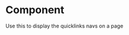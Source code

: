
<Meta
  title="Components/Organisms/AcfQuicklinksNav"
  component={AcfQuicklinksNav}
/>

# Component

Use this to display the quicklinks navs on a page

<Canvas>
  <Story name="Component">
    <AcfQuicklinksNav
      {...{
        section_heading: 'Go To',
        _section_heading: 'field_61934f499cc73',
        items_0_item_image: 122609,
        _items_0_item_image: 'field_61934f6a9cc75',
        items_0_item_link: {
          title: 'Protects assets',
          url: 'https://dicksondata.com/',
          target: ''
        },
        _items_0_item_link: 'field_61934f7c9cc76',
        items_1_item_image: 123453,
        _items_1_item_image: 'field_61934f6a9cc75',
        items_1_item_link: {
          title: 'Chart Recorders',
          url: 'https://dicksondata.com/',
          target: ''
        },
        _items_1_item_link: 'field_61934f7c9cc76',
        items_2_item_image: 122606,
        _items_2_item_image: 'field_61934f6a9cc75',
        items_2_item_link: {
          title: 'Parts, Accessories &amp; Software',
          url: 'https://dicksondata.com/',
          target: ''
        },
        _items_2_item_link: 'field_61934f7c9cc76',
        items_3_item_image: 122036,
        _items_3_item_image: 'field_61934f6a9cc75',
        items_3_item_link: {
          title: 'Services',
          url: 'https://dicksondata.com/',
          target: ''
        },
        _items_3_item_link: 'field_61934f7c9cc76',
        items_4_item_image: 123121,
        _items_4_item_image: 'field_61934f6a9cc75',
        items_4_item_link: {
          title: 'Support',
          url: 'https://dicksondata.com/',
          target: ''
        },
        _items_4_item_link: 'field_61934f7c9cc76',
        items: 5,
        _items: 'field_61934f599cc74',
        items_0_item_image_imageMeta: {
          __typename: 'MediaItem',
          altText: '',
          mediaItemUrl:
            'https://dicksonlocal.local/wp-content/uploads/2021/04/Screen-Shot-2021-04-12-at-3.14.43-PM.png',
          mediaDetails: {
            __typename: 'MediaDetails',
            height: 228,
            width: 296,
            sizes: [
              {
                __typename: 'MediaSize',
                height: '150',
                name: 'thumbnail',
                sourceUrl:
                  'https://dicksonlocal.local/wp-content/uploads/2021/04/Screen-Shot-2021-04-12-at-3.14.43-PM-150x150.png',
                width: '150'
              },
              {
                __typename: 'MediaSize',
                height: '100',
                name: 'woocommerce_gallery_thumbnail',
                sourceUrl:
                  'https://dicksonlocal.local/wp-content/uploads/2021/04/Screen-Shot-2021-04-12-at-3.14.43-PM-100x100.png',
                width: '100'
              },
              {
                __typename: 'MediaSize',
                height: '100',
                name: 'shop_thumbnail',
                sourceUrl:
                  'https://dicksonlocal.local/wp-content/uploads/2021/04/Screen-Shot-2021-04-12-at-3.14.43-PM-100x100.png',
                width: '100'
              },
              {
                __typename: 'MediaSize',
                height: '49',
                name: 'dgwt-wcas-product-suggestion',
                sourceUrl:
                  'https://dicksonlocal.local/wp-content/uploads/2021/04/Screen-Shot-2021-04-12-at-3.14.43-PM-64x49.png',
                width: '64'
              }
            ]
          }
        },
        items_1_item_image_imageMeta: {
          __typename: 'MediaItem',
          altText: '',
          mediaItemUrl:
            'https://dicksonlocal.local/wp-content/uploads/2021/06/Screen-Shot-2021-06-15-at-2.28.48-PM.png',
          mediaDetails: {
            __typename: 'MediaDetails',
            height: 1102,
            width: 1526,
            sizes: [
              {
                __typename: 'MediaSize',
                height: '217',
                name: 'medium',
                sourceUrl:
                  'https://dicksonlocal.local/wp-content/uploads/2021/06/Screen-Shot-2021-06-15-at-2.28.48-PM-300x217.png',
                width: '300'
              },
              {
                __typename: 'MediaSize',
                height: '739',
                name: 'large',
                sourceUrl:
                  'https://dicksonlocal.local/wp-content/uploads/2021/06/Screen-Shot-2021-06-15-at-2.28.48-PM-1024x739.png',
                width: '1024'
              },
              {
                __typename: 'MediaSize',
                height: '150',
                name: 'thumbnail',
                sourceUrl:
                  'https://dicksonlocal.local/wp-content/uploads/2021/06/Screen-Shot-2021-06-15-at-2.28.48-PM-150x150.png',
                width: '150'
              },
              {
                __typename: 'MediaSize',
                height: '555',
                name: 'medium_large',
                sourceUrl:
                  'https://dicksonlocal.local/wp-content/uploads/2021/06/Screen-Shot-2021-06-15-at-2.28.48-PM-768x555.png',
                width: '768'
              },
              {
                __typename: 'MediaSize',
                height: '300',
                name: 'woocommerce_thumbnail',
                sourceUrl:
                  'https://dicksonlocal.local/wp-content/uploads/2021/06/Screen-Shot-2021-06-15-at-2.28.48-PM-300x300.png',
                width: '300'
              },
              {
                __typename: 'MediaSize',
                height: '433',
                name: 'woocommerce_single',
                sourceUrl:
                  'https://dicksonlocal.local/wp-content/uploads/2021/06/Screen-Shot-2021-06-15-at-2.28.48-PM-600x433.png',
                width: '600'
              },
              {
                __typename: 'MediaSize',
                height: '100',
                name: 'woocommerce_gallery_thumbnail',
                sourceUrl:
                  'https://dicksonlocal.local/wp-content/uploads/2021/06/Screen-Shot-2021-06-15-at-2.28.48-PM-100x100.png',
                width: '100'
              },
              {
                __typename: 'MediaSize',
                height: '300',
                name: 'shop_catalog',
                sourceUrl:
                  'https://dicksonlocal.local/wp-content/uploads/2021/06/Screen-Shot-2021-06-15-at-2.28.48-PM-300x300.png',
                width: '300'
              },
              {
                __typename: 'MediaSize',
                height: '433',
                name: 'shop_single',
                sourceUrl:
                  'https://dicksonlocal.local/wp-content/uploads/2021/06/Screen-Shot-2021-06-15-at-2.28.48-PM-600x433.png',
                width: '600'
              },
              {
                __typename: 'MediaSize',
                height: '100',
                name: 'shop_thumbnail',
                sourceUrl:
                  'https://dicksonlocal.local/wp-content/uploads/2021/06/Screen-Shot-2021-06-15-at-2.28.48-PM-100x100.png',
                width: '100'
              },
              {
                __typename: 'MediaSize',
                height: '46',
                name: 'dgwt-wcas-product-suggestion',
                sourceUrl:
                  'https://dicksonlocal.local/wp-content/uploads/2021/06/Screen-Shot-2021-06-15-at-2.28.48-PM-64x46.png',
                width: '64'
              }
            ]
          }
        },
        items_2_item_image_imageMeta: {
          __typename: 'MediaItem',
          altText: '',
          mediaItemUrl:
            'https://dicksonlocal.local/wp-content/uploads/2021/04/Screen-Shot-2021-04-12-at-3.15.40-PM.png',
          mediaDetails: {
            __typename: 'MediaDetails',
            height: 880,
            width: 802,
            sizes: [
              {
                __typename: 'MediaSize',
                height: '300',
                name: 'medium',
                sourceUrl:
                  'https://dicksonlocal.local/wp-content/uploads/2021/04/Screen-Shot-2021-04-12-at-3.15.40-PM-273x300.png',
                width: '273'
              },
              {
                __typename: 'MediaSize',
                height: '150',
                name: 'thumbnail',
                sourceUrl:
                  'https://dicksonlocal.local/wp-content/uploads/2021/04/Screen-Shot-2021-04-12-at-3.15.40-PM-150x150.png',
                width: '150'
              },
              {
                __typename: 'MediaSize',
                height: '843',
                name: 'medium_large',
                sourceUrl:
                  'https://dicksonlocal.local/wp-content/uploads/2021/04/Screen-Shot-2021-04-12-at-3.15.40-PM-768x843.png',
                width: '768'
              },
              {
                __typename: 'MediaSize',
                height: '300',
                name: 'woocommerce_thumbnail',
                sourceUrl:
                  'https://dicksonlocal.local/wp-content/uploads/2021/04/Screen-Shot-2021-04-12-at-3.15.40-PM-300x300.png',
                width: '300'
              },
              {
                __typename: 'MediaSize',
                height: '658',
                name: 'woocommerce_single',
                sourceUrl:
                  'https://dicksonlocal.local/wp-content/uploads/2021/04/Screen-Shot-2021-04-12-at-3.15.40-PM-600x658.png',
                width: '600'
              },
              {
                __typename: 'MediaSize',
                height: '100',
                name: 'woocommerce_gallery_thumbnail',
                sourceUrl:
                  'https://dicksonlocal.local/wp-content/uploads/2021/04/Screen-Shot-2021-04-12-at-3.15.40-PM-100x100.png',
                width: '100'
              },
              {
                __typename: 'MediaSize',
                height: '300',
                name: 'shop_catalog',
                sourceUrl:
                  'https://dicksonlocal.local/wp-content/uploads/2021/04/Screen-Shot-2021-04-12-at-3.15.40-PM-300x300.png',
                width: '300'
              },
              {
                __typename: 'MediaSize',
                height: '658',
                name: 'shop_single',
                sourceUrl:
                  'https://dicksonlocal.local/wp-content/uploads/2021/04/Screen-Shot-2021-04-12-at-3.15.40-PM-600x658.png',
                width: '600'
              },
              {
                __typename: 'MediaSize',
                height: '100',
                name: 'shop_thumbnail',
                sourceUrl:
                  'https://dicksonlocal.local/wp-content/uploads/2021/04/Screen-Shot-2021-04-12-at-3.15.40-PM-100x100.png',
                width: '100'
              },
              {
                __typename: 'MediaSize',
                height: '70',
                name: 'dgwt-wcas-product-suggestion',
                sourceUrl:
                  'https://dicksonlocal.local/wp-content/uploads/2021/04/Screen-Shot-2021-04-12-at-3.15.40-PM-64x70.png',
                width: '64'
              }
            ]
          }
        },
        items_3_item_image_imageMeta: {
          __typename: 'MediaItem',
          altText: '',
          mediaItemUrl:
            'https://dicksonlocal.local/wp-content/uploads/2021/02/Screen-Shot-2021-02-22-at-7.31.59-PM.png',
          mediaDetails: {
            __typename: 'MediaDetails',
            height: 308,
            width: 332,
            sizes: [
              {
                __typename: 'MediaSize',
                height: '278',
                name: 'medium',
                sourceUrl:
                  'https://dicksonlocal.local/wp-content/uploads/2021/02/Screen-Shot-2021-02-22-at-7.31.59-PM-300x278.png',
                width: '300'
              },
              {
                __typename: 'MediaSize',
                height: '150',
                name: 'thumbnail',
                sourceUrl:
                  'https://dicksonlocal.local/wp-content/uploads/2021/02/Screen-Shot-2021-02-22-at-7.31.59-PM-150x150.png',
                width: '150'
              },
              {
                __typename: 'MediaSize',
                height: '300',
                name: 'woocommerce_thumbnail',
                sourceUrl:
                  'https://dicksonlocal.local/wp-content/uploads/2021/02/Screen-Shot-2021-02-22-at-7.31.59-PM-300x300.png',
                width: '300'
              },
              {
                __typename: 'MediaSize',
                height: '100',
                name: 'woocommerce_gallery_thumbnail',
                sourceUrl:
                  'https://dicksonlocal.local/wp-content/uploads/2021/02/Screen-Shot-2021-02-22-at-7.31.59-PM-100x100.png',
                width: '100'
              },
              {
                __typename: 'MediaSize',
                height: '300',
                name: 'shop_catalog',
                sourceUrl:
                  'https://dicksonlocal.local/wp-content/uploads/2021/02/Screen-Shot-2021-02-22-at-7.31.59-PM-300x300.png',
                width: '300'
              },
              {
                __typename: 'MediaSize',
                height: '100',
                name: 'shop_thumbnail',
                sourceUrl:
                  'https://dicksonlocal.local/wp-content/uploads/2021/02/Screen-Shot-2021-02-22-at-7.31.59-PM-100x100.png',
                width: '100'
              },
              {
                __typename: 'MediaSize',
                height: '59',
                name: 'dgwt-wcas-product-suggestion',
                sourceUrl:
                  'https://dicksonlocal.local/wp-content/uploads/2021/02/Screen-Shot-2021-02-22-at-7.31.59-PM-64x59.png',
                width: '64'
              }
            ]
          }
        },
        items_4_item_image_imageMeta: {
          __typename: 'MediaItem',
          altText: '',
          mediaItemUrl:
            'https://dicksonlocal.local/wp-content/uploads/2021/05/Chart-Recorder_8_022_Clipped_NEW.png',
          mediaDetails: {
            __typename: 'MediaDetails',
            height: 4099,
            width: 3279,
            sizes: [
              {
                __typename: 'MediaSize',
                height: '300',
                name: 'medium',
                sourceUrl:
                  'https://dicksonlocal.local/wp-content/uploads/2021/05/Chart-Recorder_8_022_Clipped_NEW-240x300.png',
                width: '240'
              },
              {
                __typename: 'MediaSize',
                height: '1024',
                name: 'large',
                sourceUrl:
                  'https://dicksonlocal.local/wp-content/uploads/2021/05/Chart-Recorder_8_022_Clipped_NEW-819x1024.png',
                width: '819'
              },
              {
                __typename: 'MediaSize',
                height: '150',
                name: 'thumbnail',
                sourceUrl:
                  'https://dicksonlocal.local/wp-content/uploads/2021/05/Chart-Recorder_8_022_Clipped_NEW-150x150.png',
                width: '150'
              },
              {
                __typename: 'MediaSize',
                height: '960',
                name: 'medium_large',
                sourceUrl:
                  'https://dicksonlocal.local/wp-content/uploads/2021/05/Chart-Recorder_8_022_Clipped_NEW-768x960.png',
                width: '768'
              },
              {
                __typename: 'MediaSize',
                height: '1536',
                name: '1536x1536',
                sourceUrl:
                  'https://dicksonlocal.local/wp-content/uploads/2021/05/Chart-Recorder_8_022_Clipped_NEW-1229x1536.png',
                width: '1229'
              },
              {
                __typename: 'MediaSize',
                height: '2048',
                name: '2048x2048',
                sourceUrl:
                  'https://dicksonlocal.local/wp-content/uploads/2021/05/Chart-Recorder_8_022_Clipped_NEW-1638x2048.png',
                width: '1638'
              },
              {
                __typename: 'MediaSize',
                height: '300',
                name: 'woocommerce_thumbnail',
                sourceUrl:
                  'https://dicksonlocal.local/wp-content/uploads/2021/05/Chart-Recorder_8_022_Clipped_NEW-300x300.png',
                width: '300'
              },
              {
                __typename: 'MediaSize',
                height: '750',
                name: 'woocommerce_single',
                sourceUrl:
                  'https://dicksonlocal.local/wp-content/uploads/2021/05/Chart-Recorder_8_022_Clipped_NEW-600x750.png',
                width: '600'
              },
              {
                __typename: 'MediaSize',
                height: '100',
                name: 'woocommerce_gallery_thumbnail',
                sourceUrl:
                  'https://dicksonlocal.local/wp-content/uploads/2021/05/Chart-Recorder_8_022_Clipped_NEW-100x100.png',
                width: '100'
              },
              {
                __typename: 'MediaSize',
                height: '300',
                name: 'shop_catalog',
                sourceUrl:
                  'https://dicksonlocal.local/wp-content/uploads/2021/05/Chart-Recorder_8_022_Clipped_NEW-300x300.png',
                width: '300'
              },
              {
                __typename: 'MediaSize',
                height: '750',
                name: 'shop_single',
                sourceUrl:
                  'https://dicksonlocal.local/wp-content/uploads/2021/05/Chart-Recorder_8_022_Clipped_NEW-600x750.png',
                width: '600'
              },
              {
                __typename: 'MediaSize',
                height: '100',
                name: 'shop_thumbnail',
                sourceUrl:
                  'https://dicksonlocal.local/wp-content/uploads/2021/05/Chart-Recorder_8_022_Clipped_NEW-100x100.png',
                width: '100'
              },
              {
                __typename: 'MediaSize',
                height: '80',
                name: 'dgwt-wcas-product-suggestion',
                sourceUrl:
                  'https://dicksonlocal.local/wp-content/uploads/2021/05/Chart-Recorder_8_022_Clipped_NEW-64x80.png',
                width: '64'
              }
            ]
          }
        }
      }}
    />
  </Story>
</Canvas>
